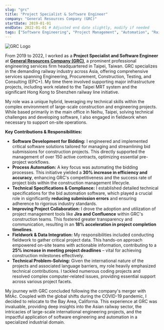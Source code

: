 ```yaml
---
slug: "grc"
title: "Project Specialist & Software Engineer"
company: "General Resources Company (GRC)"
startDate: 2019-01-01
endDate: 2022-01-01 # Adjusted end date slightly, modify if needed
tags: ["Software Engineering", "Project Management", "Automation", "Railway", "Construction", "Jira", "Confluence", "Asia"]
---
```


![GRC Logo](/grc.avif)

From 2019 to 2022, I worked as a **Project Specialist and Software Engineer** at [**General Resources Company (GRC)**](https://www.generalresources.com/), a prominent professional engineering services firm headquartered in Taipei, Taiwan. GRC specializes in the demanding railway industry across Asia, offering comprehensive services spanning Engineering, Procurement, Construction, Testing, and Consulting (EPC+). My time there involved supporting major infrastructure projects, including work related to the Taipei MRT system and the significant Hong Kong to Shenzhen railway line initiative.

My role was a unique hybrid, leveraging my technical skills within the complex environment of large-scale construction and engineering projects. While based primarily in the main office in Neihu, Taipei, solving technical challenges and developing software, I also engaged in fieldwork when necessary to support on-site operations.

**Key Contributions & Responsibilities:**

*   **Software Development for Bidding:** I engineered and implemented critical software solutions tailored for managing and streamlining bid submissions for construction projects. This directly supported the management of over 150 active contracts, optimizing essential pre-project workflows.
*   **Process Automation:** A key focus was automating the bidding processes. This initiative yielded a **30% increase in efficiency and accuracy**, enhancing GRC's competitiveness and the success rate of project bids within the construction management lifecycle.
*   **Technical Specifications & Compliance:** I established detailed technical specifications for the bid automation software, which played a crucial role in significantly **reducing submission errors** and ensuring adherence to rigorous industry standards.
*   **Improving Project Collaboration:** I drove the adoption and utilization of project management tools like **Jira and Confluence** within GRC's construction teams. This fostered greater transparency and communication, resulting in an **18% acceleration in project completion timelines**.
*   **Fieldwork & Data Integration:** My responsibilities included conducting fieldwork to gather critical project data. This hands-on approach empowered on-site teams with actionable information, contributing to a **25% increase in meeting project deadlines** – vital for achieving construction milestones effectively.
*   **Technical Problem-Solving:** Given the international nature of the projects and associated language barriers, my role heavily emphasized technical contributions. I tackled numerous coding projects and resolved complex computer-related issues, providing essential support across various project facets.

My journey with GRC concluded following the company's merger with MitAc. Coupled with the global shifts during the COVID-19 pandemic, I decided to relocate to the Bay Area, California. This experience at GRC was invaluable, providing deep insights into the Asian railway sector, the intricacies of large-scale international engineering projects, and the impactful application of software engineering and automation in a specialized industrial domain.